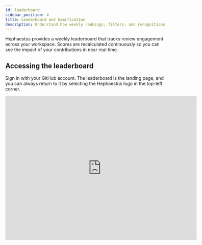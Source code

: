 ```yaml
---
id: leaderboard
sidebar_position: 4
title: Leaderboard and Gamification
description: Understand how weekly rankings, filters, and recognitions keep review activity transparent in Hephaestus.
---
```


Hephaestus provides a weekly leaderboard that tracks review engagement across your workspace. Scores are recalculated continuously so you can see the impact of your contributions in near real time.

## Accessing the leaderboard

Sign in with your GitHub account. The leaderboard is the landing page, and you can always return to it by selecting the Hephaestus logo in the top-left corner.

<iframe height="450" width="600" src="https://live.rbg.tum.de/w/artemisintro/59981?video_only=1&t=0" title="Tour the weekly leaderboard" frameBorder="0" allow="accelerometer; autoplay; clipboard-write; encrypted-media; gyroscope; picture-in-picture; web-share" allowFullScreen />

## Reading the overview card

The overview card summarises your standing in the current competition:

- Current rank within the selected leaderboard.
- Time remaining until the week resets.
- Projected **league point** adjustment based on your position.
- Your league tier and progress towards the next tier.

![Leaderboard overview card](./img/leaderboard/leaderboard-overview.png)

:::tip Jump to your row
Selecting your rank in the overview card scrolls the table to highlight your entry.
:::

## Table columns and reviewer drawer

The leaderboard table includes rank, contributor, leaderboard score, and activity summary. Selecting any reviewer opens a detailed drawer that shows:

- Pull requests reviewed that week with direct GitHub links.
- Key statistics such as additions, deletions, and review sentiment.
- A **Copy** action that formats review highlights for sharing in standups or retrospectives.

![Leaderboard pull request overview](./img/leaderboard/leaderboard-pr-overview.png)

## Exploring previous weeks and teams

- Use the **time period** dropdown to switch between the current and previous weeks (the last four are stored by default).
- Apply the **team filter** to compare performance within specific cohorts. Your personal rank only appears when the selected team includes you.
- Filter by **labels** when your organisation tags pull requests per exercise or milestone.

![Leaderboard filters](./img/leaderboard/leaderboard-filter.png)

:::note League scoring
Weekly points feed into the Elo-inspired league system. Consistent performance moves you through Bronze, Silver, and Gold leagues.
:::

## Recognition and notifications

Hephaestus automatically posts the top three reviewers to Slack every Monday with quick links to their highlighted pull requests. Enable notifications in **Settings → Integrations** to receive the digest. You can also opt in to email summaries that recap your personal activity.

